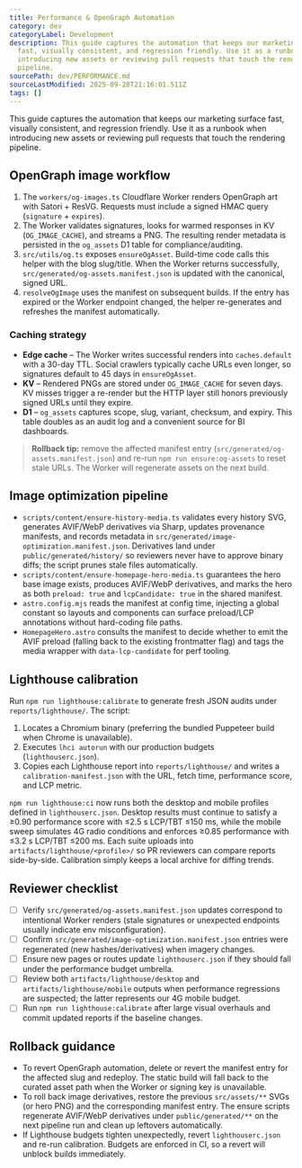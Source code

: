 ```yaml
---
title: Performance & OpenGraph Automation
category: dev
categoryLabel: Development
description: This guide captures the automation that keeps our marketing surface
  fast, visually consistent, and regression friendly. Use it as a runbook when
  introducing new assets or reviewing pull requests that touch the rendering
  pipeline.
sourcePath: dev/PERFORMANCE.md
sourceLastModified: 2025-09-28T21:16:01.511Z
tags: []
---
```


This guide captures the automation that keeps our marketing surface fast, visually consistent, and regression friendly. Use it as a runbook when introducing new assets or reviewing pull requests that touch the rendering pipeline.

## OpenGraph image workflow

1. The `workers/og-images.ts` Cloudflare Worker renders OpenGraph art with Satori + ResVG. Requests must include a signed HMAC query (`signature` + `expires`).
2. The Worker validates signatures, looks for warmed responses in KV (`OG_IMAGE_CACHE`), and streams a PNG. The resulting render metadata is persisted in the `og_assets` D1 table for compliance/auditing.
3. `src/utils/og.ts` exposes `ensureOgAsset`. Build-time code calls this helper with the blog slug/title. When the Worker returns successfully, `src/generated/og-assets.manifest.json` is updated with the canonical, signed URL.
4. `resolveOgImage` uses the manifest on subsequent builds. If the entry has expired or the Worker endpoint changed, the helper re-generates and refreshes the manifest automatically.

### Caching strategy

- **Edge cache** – The Worker writes successful renders into `caches.default` with a 30-day TTL. Social crawlers typically cache URLs even longer, so signatures default to 45 days in `ensureOgAsset`.
- **KV** – Rendered PNGs are stored under `OG_IMAGE_CACHE` for seven days. KV misses trigger a re-render but the HTTP layer still honors previously signed URLs until they expire.
- **D1** – `og_assets` captures scope, slug, variant, checksum, and expiry. This table doubles as an audit log and a convenient source for BI dashboards.

> **Rollback tip:** remove the affected manifest entry (`src/generated/og-assets.manifest.json`) and re-run `npm run ensure:og-assets` to reset stale URLs. The Worker will regenerate assets on the next build.

## Image optimization pipeline

- `scripts/content/ensure-history-media.ts` validates every history SVG, generates AVIF/WebP derivatives via Sharp, updates provenance manifests, and records metadata in `src/generated/image-optimization.manifest.json`. Derivatives land under `public/generated/history/` so reviewers never have to approve binary diffs; the script prunes stale files automatically.
- `scripts/content/ensure-homepage-hero-media.ts` guarantees the hero base image exists, produces AVIF/WebP derivatives, and marks the hero as both `preload: true` and `lcpCandidate: true` in the shared manifest.
- `astro.config.mjs` reads the manifest at config time, injecting a global constant so layouts and components can surface preload/LCP annotations without hard-coding file paths.
- `HomepageHero.astro` consults the manifest to decide whether to emit the AVIF preload (falling back to the existing frontmatter flag) and tags the media wrapper with `data-lcp-candidate` for perf tooling.

## Lighthouse calibration

Run `npm run lighthouse:calibrate` to generate fresh JSON audits under `reports/lighthouse/`. The script:

1. Locates a Chromium binary (preferring the bundled Puppeteer build when Chrome is unavailable).
2. Executes `lhci autorun` with our production budgets (`lighthouserc.json`).
3. Copies each Lighthouse report into `reports/lighthouse/` and writes a `calibration-manifest.json` with the URL, fetch time, performance score, and LCP metric.

`npm run lighthouse:ci` now runs both the desktop and mobile profiles defined in `lighthouserc.json`. Desktop results must continue to satisfy a ≥0.90 performance score with ≤2.5 s LCP/TBT ≤150 ms, while the mobile sweep simulates 4G radio conditions and enforces ≥0.85 performance with ≤3.2 s LCP/TBT ≤200 ms. Each suite uploads into `artifacts/lighthouse/<profile>/` so PR reviewers can compare reports side-by-side. Calibration simply keeps a local archive for diffing trends.

## Reviewer checklist

- [ ] Verify `src/generated/og-assets.manifest.json` updates correspond to intentional Worker renders (stale signatures or unexpected endpoints usually indicate env misconfiguration).
- [ ] Confirm `src/generated/image-optimization.manifest.json` entries were regenerated (new hashes/derivatives) when imagery changes.
- [ ] Ensure new pages or routes update `lighthouserc.json` if they should fall under the performance budget umbrella.
- [ ] Review both `artifacts/lighthouse/desktop` and `artifacts/lighthouse/mobile` outputs when performance regressions are suspected; the latter represents our 4G mobile budget.
- [ ] Run `npm run lighthouse:calibrate` after large visual overhauls and commit updated reports if the baseline changes.

## Rollback guidance

- To revert OpenGraph automation, delete or revert the manifest entry for the affected slug and redeploy. The static build will fall back to the curated asset path when the Worker or signing key is unavailable.
- To roll back image derivatives, restore the previous `src/assets/**` SVGs (or hero PNG) and the corresponding manifest entry. The ensure scripts regenerate AVIF/WebP derivatives under `public/generated/**` on the next pipeline run and clean up leftovers automatically.
- If Lighthouse budgets tighten unexpectedly, revert `lighthouserc.json` and re-run calibration. Budgets are enforced in CI, so a revert will unblock builds immediately.
